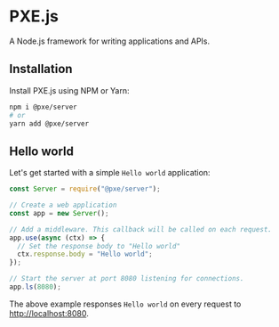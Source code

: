 # PXE.js

A Node.js framework for writing applications and APIs.

## Installation

Install PXE.js using NPM or Yarn:

```bash
npm i @pxe/server
# or
yarn add @pxe/server
```

## Hello world

Let's get started with a simple `Hello world` application:

```typescript
const Server = require("@pxe/server");

// Create a web application
const app = new Server();

// Add a middleware. This callback will be called on each request.
app.use(async (ctx) => {
  // Set the response body to "Hello world"
  ctx.response.body = "Hello world";
});

// Start the server at port 8080 listening for connections.
app.ls(8080);
```

The above example responses `Hello world` on every request to [http://localhost:8080](http://localhost:8080).
